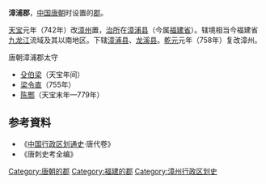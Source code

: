 {{福建历史}}
'''漳浦郡'''，[[中国|中国]][[唐朝|唐朝]]时设置的[[郡|郡]]。

[[天宝_(唐朝)|天宝]]元年（742年）改[[漳州_(古代)|漳州]]置，[[治所|治所]]在[[漳浦县|漳浦县]]（今属[[福建省|福建省]]）。辖境相当今福建省[[九龙江|九龙江]]流域及其以南地区。下辖[[漳浦县|漳浦县]]、[[龙溪县|龙溪县]]。[[乾元_(唐朝)|乾元]]元年（758年）复改漳州。 

;唐朝漳浦郡太守
*[[殳伯梁|殳伯梁]]（天宝年间）
*[[梁令直|梁令直]]（755年）
*[[陈酆|陈酆]]（天宝末年—779年）
== 参考資料 ==
* 《[[中国行政区划通史|中国行政区划通史]]·唐代卷》
* 《唐刺史考全编》
{{DEFAULTSORT:Z}}
[[Category:唐朝的郡|Category:唐朝的郡]]
[[Category:福建的郡|Category:福建的郡]]
[[Category:漳州行政区划史|Category:漳州行政区划史]]